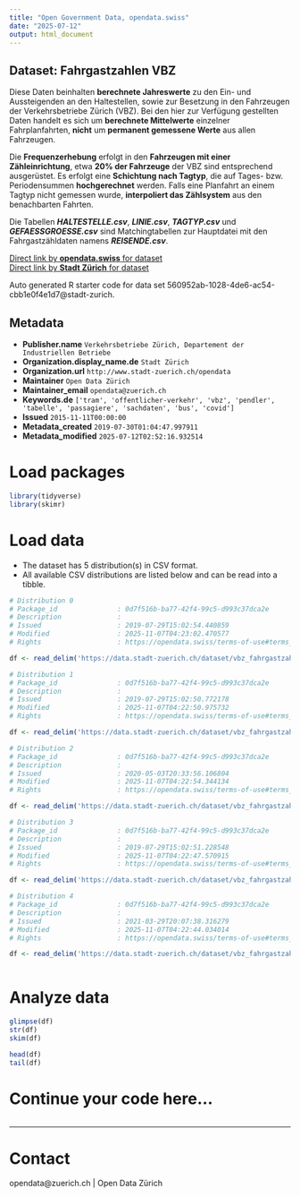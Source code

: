 ```yaml
---
title: "Open Government Data, opendata.swiss"
date: "2025-07-12"
output: html_document
---
```


## Dataset: Fahrgastzahlen VBZ

Diese Daten beinhalten **berechnete Jahreswerte** zu den Ein- und Aussteigenden an den Haltestellen, sowie zur Besetzung in den Fahrzeugen der Verkehrsbetriebe Zürich (VBZ). Bei den hier zur Verfügung gestellten Daten handelt es sich um **berechnete Mittelwerte** einzelner Fahrplanfahrten, **nicht** um **permanent gemessene Werte** aus allen Fahrzeugen. 

Die **Frequenzerhebung** erfolgt in den **Fahrzeugen mit einer Zähleinrichtung**, etwa **20% der Fahrzeuge** der VBZ sind entsprechend ausgerüstet. Es erfolgt eine **Schichtung nach Tagtyp**, die auf Tages- bzw. Periodensummen **hochgerechnet** werden. Falls eine Planfahrt an einem Tagtyp nicht gemessen wurde, **interpoliert das Zählsystem** aus den benachbarten Fahrten.

Die Tabellen ***HALTESTELLE.csv***, ***LINIE.csv***, ***TAGTYP.csv*** und ***GEFAESSGROESSE.csv*** sind Matchingtabellen zur Hauptdatei mit den Fahrgastzähldaten namens ***REISENDE.csv***.



[Direct link by **opendata.swiss** for dataset](https://opendata.swiss/de/dataset/fahrgastzahlen-vbz1)<br>
[Direct link by **Stadt Zürich** for dataset](https://data.stadt-zuerich.ch/dataset/vbz_fahrgastzahlen_ogd)

Auto generated R starter code for data set 560952ab-1028-4de6-ac54-cbb1e0f4e1d7@stadt-zurich.

## Metadata

- **Publisher.name** `Verkehrsbetriebe Zürich, Departement der Industriellen Betriebe`
- **Organization.display_name.de** `Stadt Zürich`
- **Organization.url** `http://www.stadt-zuerich.ch/opendata`
- **Maintainer** `Open Data Zürich`
- **Maintainer_email** `opendata@zuerich.ch`
- **Keywords.de** `['tram', 'offentlicher-verkehr', 'vbz', 'pendler', 'tabelle', 'passagiere', 'sachdaten', 'bus', 'covid']`
- **Issued** `2015-11-11T00:00:00`
- **Metadata_created** `2019-07-30T01:04:47.997911`
- **Metadata_modified** `2025-07-12T02:52:16.932514`


# Load packages

```r

library(tidyverse)
library(skimr)

```

# Load data

-   The dataset has 5 distribution(s) in CSV format.
-   All available CSV distributions are listed below and can be read into a tibble.

```r

# Distribution 0
# Package_id               : 0d7f516b-ba77-42f4-99c5-d993c37dca2e
# Description              : 
# Issued                   : 2019-07-29T15:02:54.440859
# Modified                 : 2025-11-07T04:23:02.470577
# Rights                   : https://opendata.swiss/terms-of-use#terms_open

df <- read_delim('https://data.stadt-zuerich.ch/dataset/vbz_fahrgastzahlen_ogd/download/TAGTYP.csv')

# Distribution 1
# Package_id               : 0d7f516b-ba77-42f4-99c5-d993c37dca2e
# Description              : 
# Issued                   : 2019-07-29T15:02:50.772178
# Modified                 : 2025-11-07T04:22:50.975732
# Rights                   : https://opendata.swiss/terms-of-use#terms_open

df <- read_delim('https://data.stadt-zuerich.ch/dataset/vbz_fahrgastzahlen_ogd/download/LINIE.csv')

# Distribution 2
# Package_id               : 0d7f516b-ba77-42f4-99c5-d993c37dca2e
# Description              : 
# Issued                   : 2020-05-03T20:33:56.106804
# Modified                 : 2025-11-07T04:22:54.344134
# Rights                   : https://opendata.swiss/terms-of-use#terms_open

df <- read_delim('https://data.stadt-zuerich.ch/dataset/vbz_fahrgastzahlen_ogd/download/REISENDE.csv')

# Distribution 3
# Package_id               : 0d7f516b-ba77-42f4-99c5-d993c37dca2e
# Description              : 
# Issued                   : 2019-07-29T15:02:51.228548
# Modified                 : 2025-11-07T04:22:47.570915
# Rights                   : https://opendata.swiss/terms-of-use#terms_open

df <- read_delim('https://data.stadt-zuerich.ch/dataset/vbz_fahrgastzahlen_ogd/download/HALTESTELLEN.csv')

# Distribution 4
# Package_id               : 0d7f516b-ba77-42f4-99c5-d993c37dca2e
# Description              : 
# Issued                   : 2021-03-29T20:07:38.316279
# Modified                 : 2025-11-07T04:22:44.034014
# Rights                   : https://opendata.swiss/terms-of-use#terms_open

df <- read_delim('https://data.stadt-zuerich.ch/dataset/vbz_fahrgastzahlen_ogd/download/GEFAESSGROESSE.csv')



```

# Analyze data

```r

glimpse(df)
str(df)
skim(df)

head(df)
tail(df)

```

# Continue your code here...

```r

```

------------------------------------------------------------------------

# Contact

opendata@zuerich.ch | Open Data Zürich
